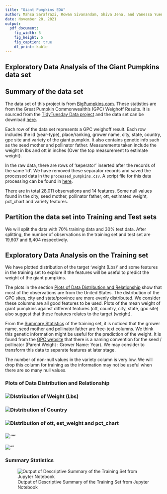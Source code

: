 ```yaml
---
title: "Giant Pumpkins EDA"
author: Mahsa Sarafrazi, Rowan Sivanandam, Shiva Jena, and Vanessa Yuen
date: November 20, 2021
output: 
  pdf_document:
    fig_width: 5
    fig_height: 5
    fig_caption: true
    df_print: kable
---
```


## Exploratory Data Analysis of the Giant Pumpkins data set

## Summary of the data set

The data set of this project is from [BigPumpkins.com](http://www.bigpumpkins.com/ViewArticle.asp?id=132). These statistics are from the Great Pumpkin Commonwealth's (GPC) Weighoff Results. It is sourced from the [TidyTuesday Data project](https://github.com/rfordatascience/tidytuesday) and the data set can be download [here](https://github.com/rfordatascience/tidytuesday/blob/master/data/2021/2021-10-19/readme.md).

Each row of the data set represents a GPC weighoff result. Each row includes the id (year-type), place/ranking, grower name, city, state, country, gpc site and variety of the giant pumpkin. It also contains genetic info such as the seed mother and pollinator father. Measurements taken include the weight in lbs and ott in inches (Over the top measurement to estimate weight).

In the raw data, there are rows of 'seperator' inserted after the records of the same 'id'. We have removed these separator records and saved the processed data in the `processed_pumpkins.csv`. A script file for this data processing can be found in [here](https://github.com/UBC-MDS/Giant_Pumpkins_Weight_Prediction/blob/main/src/script/download_data.py).

There are in total 28,011 observations and 14 features. Some null values found in the city, seed mother, pollinator father, ott, estimated weight, pct_chart and variety features.

## **Partition the data set into Training and Test sets**

We will split the data with 70% training data and 30% test data. After splitting, the number of observations in the training set and test set are 19,607 and 8,404 respectively.

## Exploratory Data Analysis on the Training set

We have plotted distribution of the target 'weight (Lbs)' and some features in the training set to explore if the features will be useful to predict the weight of the giant pumpkins.

The plots in the section [Plots of Data Distribution and Relationship] show that most of the observations are from the United States. The distribution of the GPC sites, city and state/province are more evenly distributed. We consider these columns are all good features to be used. Plots of the mean weight of giant pumpkins against different features (ott, country, city, state, gpc site) also suggest that these features relates to the target (weight).

From the [Summary Statistics] of the training set, it is noticed that the grower name, seed mother and pollinator father are free-text columns. We think this genetic information might be useful for the prediction of the weight. It is found from the [GPC website](https://gpc1.org/about/resources/) that there is a naming convention for the seed / pollinator (Parent Weight : Grower Name: Year). We may consider to transform this data to separate features at later stage.

The number of non-null values in the variety column is very low. We will drop this column for training as the information may not be useful when there are so many null values.

\newpage

### Plots of Data Distribution and Relationship

### ![DIstribution of Weight (Lbs)](files/weight_dist_plot.png "Distribution of Weight (Lbs)")

### ![Distribution of Country](files/country_dist_plot.png "Distribution of Country")

### ![Distribution of ott, est_weight and pct_chart](files/numeric_dist_plot.png "Distribution of ott, est_weight and pct_chart")

\newpage

### ![""](files/dist_combined.png)

![""](files/correlation.png) \newpage

### Summary Statistics

![Output of Descriptive Summary of the Training Set from Jupyter Notebook](files/train_df_describe_summary.PNG)
